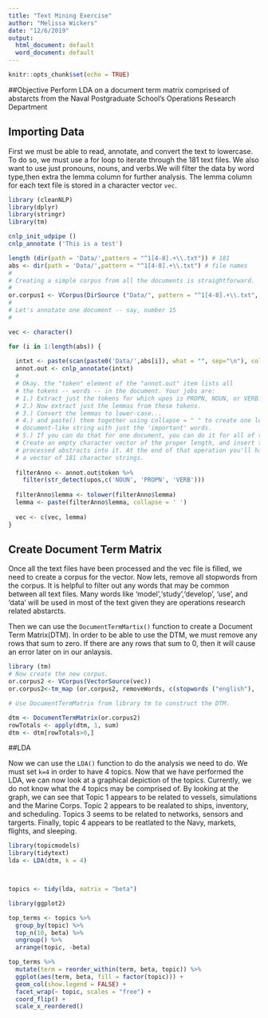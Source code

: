 ```yaml
---
title: "Text Mining Exercise"
author: "Melissa Wickers"
date: "12/6/2019"
output:
  html_document: default
  word_document: default
---
```


```r
knitr::opts_chunk$set(echo = TRUE)
```
##Objective
Perform LDA on a document term matrix comprised of abstarcts from the Naval Postgraduate School's Operations Research Department

## Importing Data
First we must be able to read, annotate, and convert the text to lowercase. To do so, we must use a for loop to iterate through the 181 text files. We also want to use just pronouns, nouns, and verbs.We will filter the data by word type,then extra the lemma column for further analysis. The lemma column for each text file is stored in a character vector `vec`.

```r
library (cleanNLP)
library(dplyr)
library(stringr)
library(tm)

cnlp_init_udpipe ()
cnlp_annotate ('This is a test')

length (dir(path = 'Data/',pattern = "^1[4-8].+\\.txt")) # 181
abs <- dir(path = 'Data/',pattern = "^1[4-8].+\\.txt") # file names
#
# Creating a simple corpus from all the documents is straightforward.
#
or.corpus1 <- VCorpus(DirSource ("Data/", pattern = "^1[4-8].+\\.txt", mode = "text"))
#
# Let's annotate one document -- say, number 15
#

vec <- character()

for (i in 1:length(abs)) {
  
  intxt <- paste(scan(paste0('Data/',abs[i]), what = "", sep="\n"), collapse= " ")
  annot.out <- cnlp_annotate(intxt)
  #
  # Okay. the "token" element of the "annot.out" item lists all
  # the tokens -- words -- in the document. Your jobs are:
  # 1.) Extract just the tokens for which upos is PROPN, NOUN, or VERB.
  # 2.) Now extract just the lemmas from these tokens.
  # 3.) Convert the lemmas to lower-case...
  # 4.) and paste() them together using collapse = " " to create one long
  # document-like string with just the 'important' words.
  # 5.) If you can do that for one document, you can do it for all of them.
  # Create an empty character vector of the proper length, and insert the
  # processed abstracts into it. At the end of that operation you'll have
  # a vector of 181 character strings.
  
  filterAnno <- annot.out$token %>%
    filter(str_detect(upos,c('NOUN', 'PROPN', 'VERB')))
  
  filterAnno$lemma <- tolower(filterAnno$lemma)
  lemma <- paste(filterAnno$lemma, collapse = ' ')
  
  vec <- c(vec, lemma)
}
```

## Create Document Term Matrix
Once all the text files have been processed and the vec file is filled, we need to create a corpus for the vector. Now lets, remove all stopwords from the corpus. It is helpful to filter out any words that may be common between all text files. Many words like 'model','study','develop', 'use', and  'data' will be used in most of the text given they are operations research related abstarcts. 

Then we can use the `DocumentTermMartix()` function to create a Document Term Matrix(DTM). In order to be able to use the DTM, we must remove any rows that sum to zero. If there are any rows that sum to 0, then it will cause an error later on in our anlaysis.

```r
library (tm)
# Now create the new corpus.
or.corpus2 <- VCorpus(VectorSource(vec))
or.corpus2<-tm_map (or.corpus2, removeWords, c(stopwords ("english"), 'data', 'model', 'develop', 'thesis','study', 'use'))

# Use DocumentTermMatrix from library tm to construct the DTM.

dtm <- DocumentTermMatrix(or.corpus2)
rowTotals <- apply(dtm, 1, sum)
dtm <- dtm[rowTotals>0,]
```

##LDA

Now we can use the `LDA()` function to do the analysis we need to do. We must set `k=4` in order to have 4 topics. Now that we have performed the LDA, we can now look at a graphical depiction of the topics. Currently, we do not know what the 4 topics may be comprised of. By looking at the graph, we can see that Topic 1 appears to be related to vessels, simulations and the Marine Corps. Topic 2 appears to be realated to ships, inventory, and scheduling. Topics 3 seems to be related to networks, sensors and targerts. Finally, topic 4 appears to be reatlated to the Navy, markets, flights, and sleeping.

```r

library(topicmodels)
library(tidytext)
lda <- LDA(dtm, k = 4)



topics <- tidy(lda, matrix = "beta")

library(ggplot2)

top_terms <- topics %>%
  group_by(topic) %>%
  top_n(10, beta) %>%
  ungroup() %>%
  arrange(topic, -beta)

top_terms %>%
  mutate(term = reorder_within(term, beta, topic)) %>%
  ggplot(aes(term, beta, fill = factor(topic))) +
  geom_col(show.legend = FALSE) +
  facet_wrap(~ topic, scales = "free") +
  coord_flip() +
  scale_x_reordered()
```

